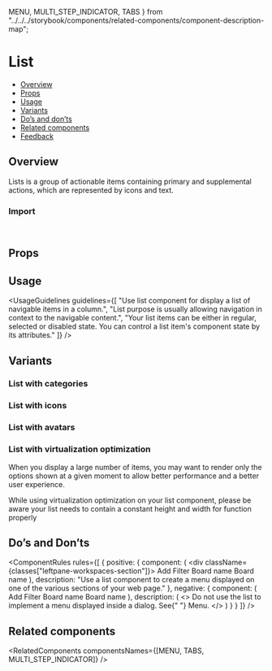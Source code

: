   MENU,
  MULTI_STEP_INDICATOR,
  TABS
} from "../../../storybook/components/related-components/component-description-map";

<Meta of={ListStories} />

# List

- [Overview](#overview)
- [Props](#props)
- [Usage](#usage)
- [Variants](#variants)
- [Do’s and don’ts](#dos-and-donts)
- [Related components](#related-components)
- [Feedback](#feedback)

## Overview

Lists is a group of actionable items containing primary and supplemental actions, which are represented by icons and text.

<Canvas of={ListStories.Overview} />

### Import

```js
import { List } from "monday-ui-react-core";
```

## Props

<PropsTable />

## Usage

<UsageGuidelines
  guidelines={[
    "Use list component for display a list of navigable items in a column.",
    "List purpose is usually allowing navigation in context to the navigable  content.",
    "Your list items can be either in regular, selected or disabled state. You can control a list item's component state by its attributes."
  ]}
/>

<TipCheckYourself />

## Variants

### List with categories

<Canvas of={ListStories.ListWithCategories} />

### List with icons

<Canvas of={ListStories.ListWithIcons} />

### List with avatars

<Canvas of={ListStories.ListWithAvatars} />

### List with virtualization optimization

When you display a large number of items, you may want to render only the options shown at a given moment to allow better performance and a
better user experience.

<Canvas of={ListStories.ListWithVirtualizationOptimization} />

<Tip>
  While using virtualization optimization on your list component, please be aware your list needs to contain a constant
  height and width for function properly
</Tip>

## Do’s and Don’ts

<ComponentRules
  rules={[
    {
      positive: {
        component: (
          <div className={classes["leftpane-workspaces-section"]}>
            <List>
              <ListItem>
                <ListItemIcon icon={Add} />
                Add
              </ListItem>
              <ListItem>
                <ListItemIcon icon={Filter} />
                Filter
              </ListItem>
            </List>
            <Divider />
            <List>
              <ListItem>
                <ListItemIcon icon={Board} />
                Board name
              </ListItem>
              <ListItem>
                <ListItemIcon icon={Board} />
                Board name
              </ListItem>
            </List>
          </div>
        ),
        description: "Use a list component to create a menu displayed on one of the various sections of your web page."
      },
      negative: {
        component: (
          <DialogContentContainer>
            <List>
              <ListItem>
                <ListItemIcon icon={Add} />
                Add
              </ListItem>
              <ListItem>
                <ListItemIcon icon={Filter} />
                Filter
              </ListItem>
            </List>
            <Divider />
            <List>
              <ListItem>
                <ListItemIcon icon={Board} />
                Board name
              </ListItem>
              <ListItem>
                <ListItemIcon icon={Board} />
                Board name
              </ListItem>
            </List>
          </DialogContentContainer>
        ),
        description: (
          <>
            Do not use the list to implement a menu displayed inside a dialog. See{" "}
            <StorybookLink page="Navigation/Menu">Menu</StorybookLink>.
          </>
        )
      }
    }
  ]}
/>

## Related components

<RelatedComponents componentsNames={[MENU, TABS, MULTI_STEP_INDICATOR]} />
